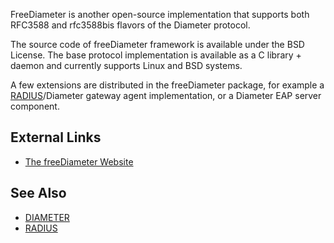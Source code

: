 FreeDiameter is another open-source implementation that supports both RFC3588 and rfc3588bis flavors of the Diameter protocol. 

The source code of freeDiameter framework is available under the BSD License. 
The base protocol implementation is available as a C library + daemon and  currently supports Linux and BSD systems. 

A few extensions are distributed in the freeDiameter package, for example a [[RADIUS]]/Diameter gateway agent implementation, or a Diameter EAP server component.

==External Links==
* [http://www.freediameter.net/ The freeDiameter Website]

==See Also==
* [[DIAMETER]]
* [[RADIUS]]